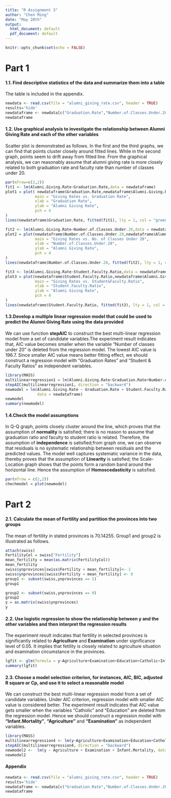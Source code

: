 ```yaml
---
title: "R Assignment 3"
author: "Chen Ming"
date: "May 20th"
output:
  html_document: default
  pdf_document: default
---
```


```r
knitr::opts_chunk$set(echo = FALSE)
```

# Part 1

#### **1.1. Find descriptive statistics of the data and summarize them into a table**
The table is included in the appendix.
```r

newdata <- read.csv(file = "alumni_giving_rate.csv", header = TRUE)
results='hide'
newdataframe <- newdata[c("Graduation.Rate","Number.of.Classes.Under.20","Student.Faculty.Ratio","Alumni.Giving.Rate")]
newdataframe
```

#### **1.2.	Use graphical analysis to investigate the relationship between Alumni Giving Rate and each of the other variables**
Scatter plot is demonstrated as follows. In the first and the third graphs, we can find that points cluster closely around fitted lines. While in the second graph, points seem to drift away from fitted line. From the graphical analysis, we can reasonably assume that alumni giving rate is more closely related to both graduation rate and faculty rate than number of classes under 20. 
```r
par(mfrow=c(2,2))
fit1 <- lm(Alumni.Giving.Rate~Graduation.Rate,data = newdataframe)
plot1 = plot( newdataframe$Graduation.Rate,newdataframe$Alumni.Giving.Rate,
             main = "Giving Rates vs. Graduation Rate",
             xlab = "Graduation Rate",
             ylab = "Alumni Giving Rate",
             pch = 4
)
lines(newdataframe$Graduation.Rate, fitted(fit1), lty = 1, col = "green")

fit2 <- lm(Alumni.Giving.Rate~Number.of.Classes.Under.20,data = newdataframe)
plot2 = plot(newdataframe$Number.of.Classes.Under.20,newdataframe$Alumni.Giving.Rate, 
             main = "Giving Rates vs. No. of Classes Under 20",
             xlab = "Number.of.Classes.Under.20",
             ylab = "Alumni Giving Rate",
             pch = 4
)
lines(newdataframe$Number.of.Classes.Under.20, fitted(fit2), lty = 1, col = "green")

fit3 <- lm(Alumni.Giving.Rate~Student.Faculty.Ratio,data = newdataframe)
plot3 = plot(newdataframe$Student.Faculty.Ratio,newdataframe$Alumni.Giving.Rate, 
             main = "Giving Rates vs. Student&Faculty.Ratio",
             xlab = "Student.Faculty.Ratio",
             ylab = "Alumni Giving Rate",
             pch = 4
)
lines(newdataframe$Student.Faculty.Ratio, fitted(fit3), lty = 1, col = "green")
```


#### **1.3.Develop a multiple linear regression model that could be used to predict the Alumni Giving Rate using the data provided**
We can use function __stepAIC__ to construct the best multi-linear regression model from a set of candidate variables.The experiment result indicates that, AIC value becomes smaller when the variable "Number of classes under 20" is deleted from the regression model. The lowest AIC value is 196.7. Since smaller AIC value means better fitting effect, we should construct a regression model with "Graduation Rates" and "Student & Faculty Ratios" as independent variables. 
```r
library(MASS)
multilinearregression1 = lm(Alumni.Giving.Rate~Graduation.Rate+Number.of.Classes.Under.20+ Student.Faculty.Ratio,data = newdataframe)
stepAIC(multilinearregression1, direction = "backward")
newmodel = lm(Alumni.Giving.Rate ~ Graduation.Rate + Student.Faculty.Ratio, 
              data = newdataframe)
newmodel
summary(newmodel)
```

#### **1.4.Check the model assumptions**
In Q-Q graph, points closely cluster around the line, which proves that the assumption of __normality__ is satisfied; there is no reason to assume that graduation ratio and faculty to student ratio is related. Therefore, the assumption of __independence__ is satisfied;from graph one, we can observe that residuals is no systematic relationship between residuals and the predicted values. The model well captures systematic variance in the data, thereby proves that the assumption of __Linearity__ is satisfied; the Scale-Location graph shows that the points form a random band around the horizontal line. Hence the assumption of __Homoscedasticity__ is satisfied.
```R
par(mfrow = c(2,2))
chechmodel = plot(newmodel)
```

# Part 2

#### **2.1.	Calculate the mean of Fertility and partition the provinces into two groups**
The mean of fertility in stated provinces is 70.14255. Group1 and group2 is illustrated as follows.
```r
attach(swiss)
FertilityCol = swiss["Fertility"]
mean_fertility = mean(as.matrix(FertilityCol))
mean_fertility
swiss$ynprovinces[swiss$Fertility > mean_fertility]<- 1
swiss$ynprovinces[swiss$Fertility < mean_fertility] <- 0
group1 <- subset(swiss,ynprovinces == 1)
group1

group2 <- subset(swiss,ynprovinces == 0)
group2
y = as.matrix(swiss$ynprovinces)
y
```

#### **2.2.	Use logistic regression to show the relationship between y and the other variables and then interpret the regression results**
The experiment result indicates that fertility in selected provinces is significantly related to __Agriculture__ and __Examination__ under significance level of 0.05. It implies that fetility is closely related to agriculture situation and examination circumstance in the provinces.

```r
lgfit <- glm(formula = y~Agriculture+Examination+Education+Catholic+Infant.Mortality, family = binomial(),data = swiss)
summary(lgfit)
```

#### **2.3.	Choose a model selection criterion, for instances, AIC, BIC, adjusted R square or Cp, and use it to select a reasonable model**
We can construct the best multi-linear regression model from a set of candidate variables. Under AIC criterion, regression model with smaller AIC value is considered better. The experiment result indicates that AIC value gets smaller when the variables "Catholic" and "Education" are deleted from the regression model. Hence we should construct a regression model with __"Infant.Mortality"__, __"Agriculture"__ and __"Examination"__ as independent variables. 
```r
library(MASS)
multilinearregression4 <- lm(y~Agriculture+Examination+Education+Catholic+Infant.Mortality, data = swiss)
stepAIC(multilinearregression4, direction = "backward")
newmodel2 <-  lm(y ~ Agriculture + Examination + Infant.Mortality, data = swiss)
newmodel2    
```
#### **Appendix**
```r

newdata <- read.csv(file = "alumni_giving_rate.csv", header = TRUE)
results='hide'
newdataframe <- newdata[c("Graduation.Rate","Number.of.Classes.Under.20","Student.Faculty.Ratio","Alumni.Giving.Rate")]
newdataframe
```



